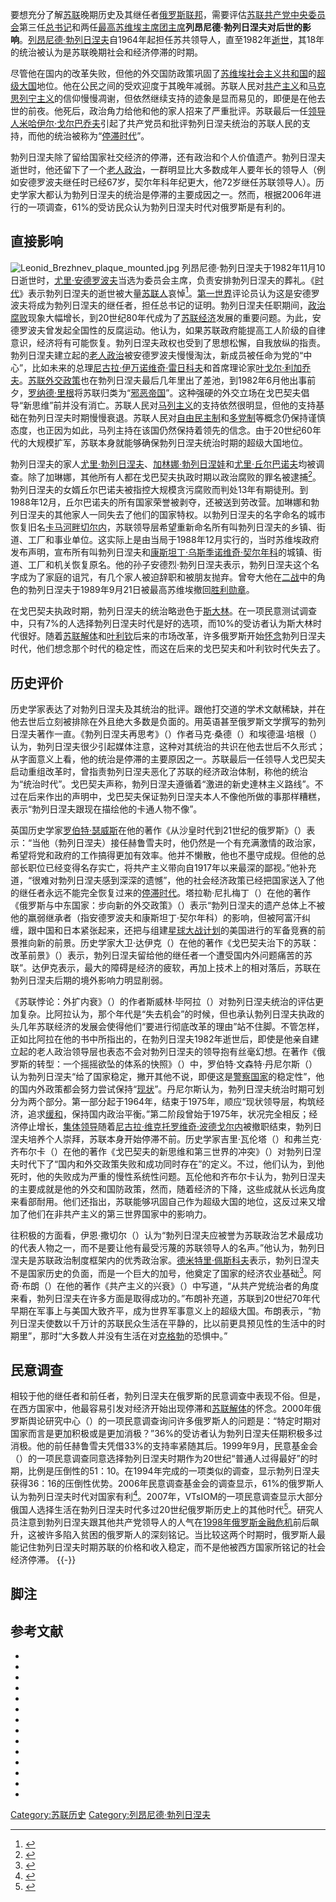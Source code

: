 {{noteTA
|G1=PP
| 1= zh-tw:布里茲涅夫; zh-cn:勃列日涅夫; zh-hk:布里茲尼夫;
}}
{{LeonidBrezhnevSegmentsUnderInfoBox}}
要想充分了解[[苏联|苏联]]晚期历史及其继任者[[俄罗斯联邦|俄罗斯联邦]]，需要评估[[苏联共产党|苏联共产党]][[苏联共产党中央委员会|中央委员会]]第三任[[苏共中央主要负责人列表|总书记]]和两任[[苏联最高苏维埃|最高苏维埃]][[苏联最高苏维埃主席团|主席团]][[苏联国家元首列表|主席]]'''列昂尼德·勃列日涅夫对后世的影响'''。[[列昂尼德·勃列日涅夫|列昂尼德·勃列日涅夫]]自1964年起担任苏共领导人，直至1982年[[勃列日涅夫之死|逝世]]，其18年的统治被认为是苏联晚期社会和经济停滞的时期。

尽管他在国内的改革失败，但他的外交国防政策巩固了[[苏维埃社会主义共和国|苏维埃社会主义共和国]]的[[超级大国|超级大国]]地位。他在公民之间的受欢迎度于其晚年减弱。苏联人民对[[共产主义|共产主义]]和[[马克思列宁主义|马克思列宁主义]]的信仰慢慢凋谢，但依然继续支持的迹象是显而易见的，即便是在他去世的前夜。他死后，政治角力给他和他的家人招来了严重批评。苏联最后一任[[苏联最高领导人列表|领导人]][[米哈伊尔·戈尔巴乔夫|米哈伊尔·戈尔巴乔夫]]引起了共产党员和批评勃列日涅夫统治的苏联人民的支持，而他的统治被称为“[[停滞时代|停滞时代]]”。

勃列日涅夫除了留给国家社交经济的停滞，还有政治和个人价值遗产。勃列日涅夫逝世时，他还留下了一个[[老人政治|老人政治]]，一群明显比大多数成年人要年长的领导人（例如安德罗波夫继任时已经67岁，契尔年科年纪更大，他72岁继任苏联领导人）。历史学家大都认为勃列日涅夫的统治是停滞的主要成因之一。然而，根据2006年进行的一项调查，61%的受访民众认为勃列日涅夫时代对俄罗斯是有利的。

== 直接影响 ==
[[File:Leonid_Brezhnev_plaque_mounted.jpg|right]]
{{further|勃列日涅夫之死|停滞时代}}
列昂尼德·勃列日涅夫于1982年11月10日逝世时，[[尤里·安德罗波夫|尤里·安德罗波夫]]当选为委员会主席，负责安排勃列日涅夫的葬礼。《[[时代_(杂志)|时代]]》表示勃列日涅夫的逝世被大量[[苏联人|苏联人]]哀悼<ref>{{cite news | url = http://www.time.com/time/magazine/article/0,9171,955057-3,00.html | title = The Soviets: Changing the Guard | work = Time | date = 1982-11-22 | accessdate = 2011-01-23 | page = 3 | archive-date = 2012-11-06 | archive-url = https://web.archive.org/web/20121106183431/http://www.time.com/time/magazine/article/0,9171,955057-3,00.html | dead-url = no }}</ref>。[[第一世界|第一世界]]评论员认为这是安德罗波夫将成为勃列日涅夫的继任者，担任总书记的证明{{sfn|White|2000|p=211}}。勃列日涅夫任职期间，[[政治腐败|政治腐败]]现象大幅增长，到20世纪80年代成为了[[苏联经济|苏联经济]]发展的重要问题。为此，安德罗波夫曾发起全国性的反腐运动。他认为，如果苏联政府能提高工人阶级的自律意识，经济将有可能恢复{{sfn|Service|2009|p=428}}。勃列日涅夫政权也受到了思想松懈，自我放纵的指责{{sfn|Service|2009|p=429}}。勃列日涅夫建立起的[[老人政治|老人政治]]被安德罗波夫慢慢淘汰，新成员被任命为党的“中心”，比如未来的总理[[尼古拉·伊万诺维奇·雷日科夫|尼古拉·伊万诺维奇·雷日科夫]]和首席理论家[[叶戈尔·利加乔夫|叶戈尔·利加乔夫]]{{sfn|Service|2009|p=430}}。[[苏联外交|苏联外交政策]]也在勃列日涅夫最后几年里出了差池，到1982年6月他出事前夕，[[罗纳德·里根|罗纳德·里根]]将苏联归类为“[[邪恶帝国|邪恶帝国]]”。这种强硬的外交立场在戈巴契夫倡导“新思维”前并没有消亡{{sfn|Service|2009|p=432}}。苏联人民对[[马列主义|马列主义]]的支持依然很明显，但他的支持基础在勃列日涅夫时期慢慢衰退。苏联人民对[[自由民主制|自由民主制]]和[[多党制|多党制]]等概念仍保持谨慎态度，也正因为如此，马列主持在该国仍然保持着领先的信念{{sfn|Kort|2010|p=357}}。由于20世纪60年代的大规模扩军，苏联本身就能够确保勃列日涅夫统治时期的超级大国地位{{sfn|Bacon|Sandle|2002|p=19}}。

勃列日涅夫的家人[[尤里·勃列日涅夫|尤里·勃列日涅夫]]、[[加林娜·勃列日涅娃|加林娜·勃列日涅娃]]和[[尤里·丘尔巴诺夫|尤里·丘尔巴诺夫]]均被调查。除了加琳娜，其他所有人都在戈巴契夫执政时期以政治腐败的罪名被逮捕<ref>{{cite news | author = Geldern, James von | url = http://www.soviethistory.org/index.php?page=subject&SubjectID=1980brezhnev&Year=1980 | title = Our Little Father | publisher = Soviethistory.org | date =  | accessdate = 2011-02-04 | page =  | deadurl = yes | archiveurl = https://web.archive.org/web/20110722164638/http://www.soviethistory.org/index.php?page=subject&SubjectID=1980brezhnev&Year=1980 | archivedate = 2011-07-22 }}</ref>。勃列日涅夫的女婿丘尔巴诺夫被指控大规模贪污腐败而判处13年有期徒刑。到1988年12月，丘尔巴诺夫的所有国家荣誉被剥夺，还被送到劳改营。加琳娜和勃列日涅夫的其他家人一同失去了他们的国家特权。以勃列日涅夫的名字命名的城市恢复旧名[[卡马河畔切尔内|卡马河畔切尔内]]，苏联领导层希望重新命名所有叫勃列日涅夫的乡镇、街道、工厂和事业单位{{sfn|White|1993|p=79}}。这实际上是由当局于1988年12月实行的，当时苏维埃政府发布声明，宣布所有叫勃列日涅夫和[[康斯坦丁·乌斯季诺维奇·契尔年科|康斯坦丁·乌斯季诺维奇·契尔年科]]的城镇、街道、工厂和机关恢复原名{{sfn|Staar|1991|p=42}}。他的孙子安德烈·勃列日涅夫表示，勃列日涅夫这个名字成为了家庭的诅咒，有几个家人被迫辞职和被朋友抛弃。曾夸大他在[[二战|二战]]中的角色的勃列日涅夫于1989年9月21日被最高苏维埃撤回[[胜利勋章|胜利勋章]]{{sfn|Chaney|1996|p=263}}。

在戈巴契夫执政时期，勃列日涅夫的统治略逊色于[[斯大林|斯大林]]。在一项民意测试调查中，只有7%的人选择勃列日涅夫时代是好的选项，而10%的受访者认为斯大林时代很好{{sfn|White|1993|p=80}}。随着[[苏联解体|苏联解体]]和[[叶利钦|叶利钦]]后来的市场改革，许多俄罗斯开始[[怀旧|怀念]]勃列日涅夫时代，他们想念那个时代的稳定性，而这在后来的戈巴契夫和叶利钦时代失去了{{sfn|Churbanov|2001|p=149}}。

== 历史评价 ==
历史学家表达了对勃列日涅夫及其统治的批评。跟他打交道的学术文献稀缺，并在他去世后立刻被排除在外且绝大多数是负面的。用英语甚至俄罗斯文学撰写的勃列日涅夫著作一直。《勃列日涅夫再思考》（{{lang|en|''Brezhnev Reconsidered''}}）作者马克·桑德（{{lang|en|Mark Sandle}}）和埃德温·培根（{{lang|en|Edwin Bacon}}）认为，勃列日涅夫很少引起媒体注意，这种对其统治的共识在他去世后不久形式；从字面意义上看，他的统治是停滞的主要原因之一。苏联最后一任领导人戈巴契夫启动重组改革时，曾指责勃列日涅夫恶化了苏联的经济政治体制，称他的统治为“统治时代”{{sfn|Bacon|Sandle|2002|p=1}}。戈巴契夫声称，勃列日涅夫遵循着“激进的新史達林主义路线”{{sfn|Bacon|Sandle|2002|p=2}}。不过在后来作出的声明中，戈巴契夫保证勃列日涅夫本人不像他所做的事那样糟糕，表示“勃列日涅夫跟现在描绘他的卡通人物不像”{{sfn|Bacon|Sandle|2002|p=27}}。

英国历史学家[[罗伯特·瑟威斯|罗伯特·瑟威斯]]在他的著作《从沙皇时代到21世纪的俄罗斯》（{{lang|en|''Russia: From Tsarism to the Twenty-First Century''}}）表示：“当他（勃列日涅夫）接任赫鲁雪夫时，他仍然是一个有充满激情的政治家，希望将党和政府的工作搞得更加有效率。他并不懒散，他也不墨守成规。但他的总部长职位已经变得名存实亡，将共产主义带向自1917年以来最深的鄙视。”他补充道，“很难对勃列日涅夫感到深深的遗憾”，他的社会经济政策已经把国家送入了他的继任者永远不能完全恢复过来的[[停滞时代|停滞时代]]{{sfn|Service|2009|p=427}}。塔拉勒·尼扎梅丁（{{lang|en|''Talal Nizameddin''}}）在他的著作《俄罗斯与中东国家：步向新的外交政策》（{{lang|en|''Middle East: Towards A New Foreign Policy''}}）表示“勃列日涅夫的遗产总体上不被他的羸弱继承者（指安德罗波夫和康斯坦丁·契尔年科）的影响，但被阿富汗纠缠，跟中国和日本紧张起来，还把与组建[[星球大战计划|星球大战计划]]的美国进行的军备竞赛的前景推向新的前景{{sfn|Nizameddin|1999|p=44}}。历史学家大卫·达伊克（{{lang|en|David Dyker}}）在他的著作《戈巴契夫治下的苏联：改革前景》（{{lang|en|''The Soviet Union under Gorbachev: Prospects for Reform''}}）表示，勃列日涅夫留给他的继任者一个遭受国内外问题痛苦的苏联”。达伊克表示，最大的障碍是经济的疲软，再加上技术上的相对落后，苏联在勃列日涅夫后期的境外影响力明显削弱{{sfn|Dyker|1987|p=166}}。

《苏联悖论：外扩内衰》（{{lang|en|''The Soviet Paradox: External Expansion, Internal Decline''}}）的作者斯威林·毕阿拉（{{lang|en|Seweryn Bialer}}）对勃列日涅夫统治的评估更加复杂。比阿拉认为，那个年代是“失去机会”的时候，但也承认勃列日涅夫执政的头几年苏联经济的发展会使得他们“要进行彻底改革的理由”站不住脚。不管怎样，正如比阿拉在他的书中所指出的，在勃列日涅夫1982年逝世后，即使是他亲自建立起的老人政治领导层也表态不会对勃列日涅夫的领导抱有丝毫幻想{{sfn|Bialer|1986|pp=55–56}}。在著作《俄罗斯的转型：一个摇摇欲坠的体系的快照》（{{lang|en|''Russia's Transformation: Snapshots of a Crumbling System''}}）中，罗伯特·文森特·丹尼尔斯（{{lang|en|Robert Vincent Daniels}}）认为勃列日涅夫“给了国家稳定，撇开其他不说，即便这是[[警察国家|警察国家]]的稳定性”，他的国内外政策都会努力尝试保持“[[现状|现状]]”{{sfn|Daniels|1998|p=46}}。丹尼尔斯认为，勃列日涅夫统治时期可划分为两个部分。第一部分起于1964年，结束于1975年，顺应“现状领导层，构筑经济，追求[[缓和政策|缓和]]，保持国内政治平衡。”第二阶段曾始于1975年，状况完全相反；经济停止增长，[[集体领导|集体领导]]随着[[尼古拉·维克托罗维奇·波德戈尔内|尼古拉·维克托罗维奇·波德戈尔内]]被撤职结束，勃列日涅夫培养个人崇拜，苏联本身开始停滞不前{{sfn|Daniels|1998|pp=49–50}}。历史学家吉里·瓦伦塔（{{lang|ru|Jiří Valenta}}）和弗兰克·齐布尔卡（{{lang|en|Frank Cibulka}}）在他的著作《戈巴契夫的新思维和第三世界的冲突》（{{lang|en|''Gorbachev's New Thinking and Third World Conflicts''}}）对勃列日涅夫时代下了“国内和外交政策失败和成功同时存在”的定义。不过，他们认为，到他死时，他的失败成为严重的慢性系统性问题。瓦伦他和齐布尔卡认为，勃列日涅夫的主要成就是他的外交和国防政策，然而，随着经济的下降，这些成就从长远角度来看部耐用。他们还指出，苏联能够巩固自己作为超级大国的地位，这反过来又增加了他们在非共产主义的第三世界国家中的影响力{{sfn|Valenta|Cibulka|1990|pp=4–5}}。

往积极的方面看，伊恩·撒切尔（{{lang|en|Ian Thatcher}}）认为“勃列日涅夫应被誉为苏联政治艺术最成功的代表人物之一，而不是要让他有最受污蔑的苏联领导人的名声。”他认为，勃列日涅夫是苏联政治制度框架内的优秀政治家{{sfn|Bacon|Sandle|2002|p=207}}。[[德米特里·佩斯科夫|德米特里·佩斯科夫]]表示，勃列日涅夫不是国家历史的负面，而是一个巨大的加号，他奠定了国家的经济农业基础<ref>{{Cite web|url=http://www.guardian.co.uk/world/feedarticle/9880373|work=The Guardian|publisher= Guardian News and Media|title= Putin's spokesman praises Soviet leader Brezhnev|author=Staff writer|accessdate=2012-07-05|date=2001-10-05}}</ref>。阿奇·布朗（{{lang|en|Archie Brown}}）在他的著作《共产主义的兴衰》（{{lang|en|''The Rise & Fall of Communism''}}）中写道，“从共产党统治者的角度来看，勃列日涅夫在许多方面是取得成功的。”布朗补充道，苏联到20世纪70年代早期在军事上与美国大致齐平，成为世界军事意义上的超级大国{{sfn|Brown|2009|p=415}}。布朗表示，“勃列日涅夫使数以千万计的苏联民众生活在平静的，比以前更具预见性的生活中的时期里”，那时“大多数人并没有生活在对[[克格勃|克格勃]]的恐惧中{{sfn|Brown|2009|p=416}}。”

== 民意调查 ==

相较于他的继任者和前任者，勃列日涅夫在俄罗斯的民意调查中表现不俗。但是，在西方国家中，他最容易引发对经济开始出现停滞和[[苏联解体|苏联解体]]的怀念{{sfn|Bacon|Sandle|2002|p=6}}。2000年俄罗斯舆论研究中心（{{lang|en|VTsIOM}}）的一项民意调查询问许多俄罗斯人的问题是：“特定时期对国家而言是更加积极或是更加消极？”36%的受访者认为勃列日涅夫任期积极多过消极。他的前任赫鲁雪夫凭借33%的支持率紧随其后。1999年9月，民意基金会（{{lang|en|Public Opinion Fund}}）的一项民意调查同意选择勃列日涅夫时期作为20世纪“普通人过得最好”的时期，比例是压倒性的51：10。在1994年完成的一项类似的调查，显示勃列日涅夫获得36：16的压倒性优势{{sfn|Bacon|Sandle|2002|p=5}}。2006年民意调查基金会的调查显示，61%的俄罗斯人认为勃列日涅夫时代对国家有利<ref>{{cite web | url = http://www.angus-reid.com/polls/view/14243/russians_satisfied_with_brezhnevs_tenure | title = Russians Satisfied with Brezhnev's Tenure | publisher = Angus-Reid.com | date =  | accessdate = 2011-02-02 | quote =  | archive-date = 2012-07-18 | archive-url = https://archive.today/20120718061836/http://www.angus-reid.com/polls/view/14243/russians_satisfied_with_brezhnevs_tenure | dead-url = yes }}</ref>。2007年，VTsIOM的一项民意调查显示大部分俄国人选择生活在勃列日涅夫时代多过20世纪俄罗斯历史上的其他时代<ref>{{cite web | url = http://www.rosbalt.ru/2007/04/25/294470.html | script-title = ru:ВЦИОМ: Лучшие лидеры — Брежнев и Путин | publisher = Rosbalt.ru | language = ru | date = 2007-04-25 | accessdate = 2011-02-02 | quote =  | archive-date = 2007-11-12 | archive-url = https://web.archive.org/web/20071112055121/http://www.rosbalt.ru/2007/04/25/294470.html | dead-url = yes }}</ref>。研究人员注意到勃列日涅夫跟其他共产党领导人的人气在[[1998年俄罗斯金融危机|1998年俄罗斯金融危机]]前后飙升，这被许多陷入贫困的俄罗斯人的深刻铭记。当比较这两个时期时，俄罗斯人最能记住勃列日涅夫时期苏联的价格和收入稳定，而不是他被西方国家所铭记的社会经济停滞{{sfn|Bacon|Sandle|2002|p=6}}。
{{-}}

== 脚注 ==
{{reflist|2}}

== 参考文献 ==
{{refbegin}}
* {{Cite book | author = Brown, Archie | title = The Rise & Fall of Communism | url = https://archive.org/details/risefallofcommun00brow | location = | publisher = Bodley Head | year = 2009 | isbn = 978-0061138799 | ref = CITEREFBrown2009 }}
* {{Cite book | author = Bacon, Edwin; Sandle, Mark | title = Brezhnev Reconsidered | location = | publisher = Palgrave Macmillan | year = 2002 | isbn = 978-0333794630 | ref = CITEREFBaconSandle2002 }}
* {{Cite book | author = Bialer, Seweryn | title = The Soviet Paradox: External Expansion, Internal Decline | url = https://archive.org/details/sovietparadoxext0000bial | location = | publisher = I.B.Tauris | year = 1986 | asin = B000IX2J6M | ref = CITEREFBialer1986 }}
* {{Cite book | author = Chaney, Otto Preston | title = Zhukov | edition = 2 | publisher = University of Oklahoma Press | year = 1996 | isbn = 978-0806128078  | ref = CITEREFChaney1996 }}
* {{Cite book | author = Churbanov, Alexander | title = Russia's Bitter Path to Modernity: A History of the Soviet and post-Soviet Eras | url = https://archive.org/details/russiasbitterpat0000chub | publisher = Continuum International Publishing Group | year = 2001 | isbn = 978-0826413505 | ref = CITEREFChurbanov2001 }}
* {{Cite book | author = Daniels, Robert Vincent | title = Russia's Transformation: Snapshots of a Crumbling System | url = https://archive.org/details/russiastransform0000dani | location = | publisher = Rowman & Littlefield | year = 1998 | isbn = 978-0847687091 | asin = B000H5YOBO | ref = CITEREFBDaniels1998 }}
* {{Cite book | author = Dyker, David | title = The Soviet Union under Gorbachev: Prospects for Reform | url = https://archive.org/details/sovietunionunder0000unse_q1u6 | ref = CITEREFDyker1987 | publisher = Routledge | year = 1987 | isbn = 978-0709945192 }}
* {{Cite book | author = Kort, Michael | title = The Soviet Colossus: History and Aftermath | url = https://archive.org/details/sovietcolossushi0000kort_m1j8 | publisher = M.E. Sharpe | year = 2010 | isbn = 978-0-7656-2387-4 | ref = CITEREFKort2010}}
* {{Cite book | author = Nizameddin, Talal | title = Russia and the Middle East: Towards a new Foreign Policy | url = https://archive.org/details/russiamiddleeast00tala | publisher = Palgrave Macmillan | year = 1999 | isbn = 978-0312225384 | ref = CITEREFNizameddin1999 }}
* {{Cite book | author = Service, Robert | title = History of Modern Russia: From Tsarism to the Twenty-first Century | location = | publisher = Penguin Books Ltd | year = 2009 | isbn = 978-0674034938 | edition = 3 | ref = CITEREFService2009 }}
* {{Cite book | author = Staar, Richard Felix | title = Foreign Policies of the Soviet Union | url = https://archive.org/details/foreignpolicieso00staa | edition = 1 | publisher = Hoover Institution Press | year = 1991 | isbn = 978-0817991029 | ref = CITEREFStaar1991 }}
* {{Cite book | author = White, Stephen | title = After Gorbachev | url = https://archive.org/details/aftergorbachev0000whit | location = | publisher = Cambridge University Press | year = 1993 | isbn = 978-0521458962 | ref = CITEREFWhite1993 }}
* {{Cite book | author = White, Stephen | title = Russia's New Politics: The Management of a Postcommunist Society | url = https://archive.org/details/russiasnewpoliti0000whit | ref = CITEREFWhite2000 | publisher = Cambridge University Press | year = 2000 | asin = B003QI0DQE}}
* {{Cite book | author = Valenta, Jiří, Cibulka, Frank | title = Gorbachev's New Thinking and Third World Conflicts | url = https://archive.org/details/gorbachevsnewthi00vale | ref = CITEREFValentaCibulka1990 | publisher = Transaction Publishers | year = 1990 | isbn = 978-0887382123 }}
{{refend}}

{{Brezhnev Era}}

{{DEFAULTSORT:Legacy Of Leonid Brezhnev}}
[[Category:苏联历史|Category:苏联历史]]
[[Category:列昂尼德·勃列日涅夫|Category:列昂尼德·勃列日涅夫]]